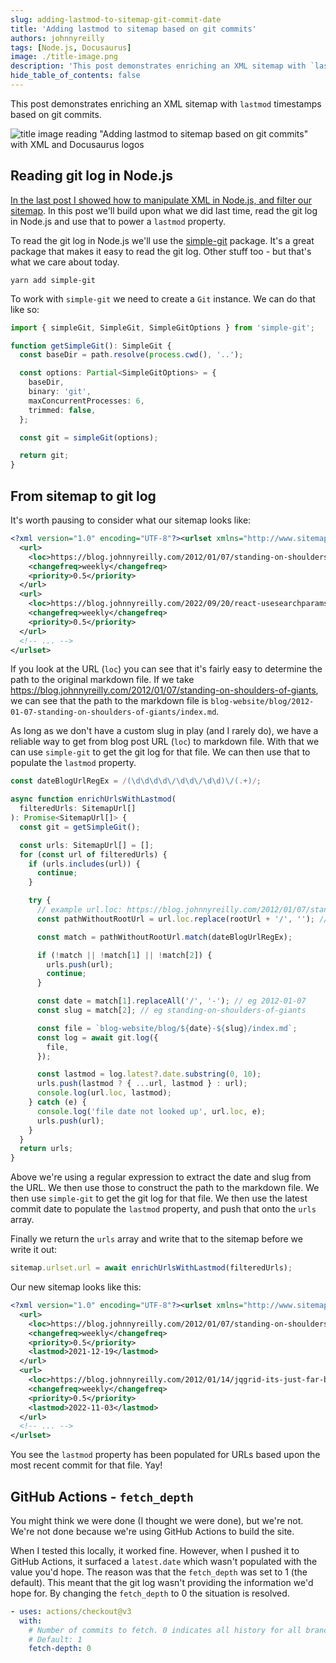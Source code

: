 ```yaml
---
slug: adding-lastmod-to-sitemap-git-commit-date
title: 'Adding lastmod to sitemap based on git commits'
authors: johnnyreilly
tags: [Node.js, Docusaurus]
image: ./title-image.png
description: 'This post demonstrates enriching an XML sitemap with `lastmod` timestamps based on git commits.'
hide_table_of_contents: false
---
```


This post demonstrates enriching an XML sitemap with `lastmod` timestamps based on git commits.

![title image reading "Adding lastmod to sitemap based on git commits" with XML and Docusaurus logos](title-image.png)

<!--truncate-->

## Reading git log in Node.js

[In the last post I showed how to manipulate XML in Node.js, and filter our sitemap](../2022-11-22-xml-read-and-write-with-node-js/index.mdx). In this post we'll build upon what we did last time, read the git log in Node.js and use that to power a `lastmod` property.

To read the git log in Node.js we'll use the [simple-git](https://www.npmjs.com/package/simple-git) package. It's a great package that makes it easy to read the git log. Other stuff too - but that's what we care about today.

```shell
yarn add simple-git
```

To work with `simple-git` we need to create a `Git` instance. We can do that like so:

```ts
import { simpleGit, SimpleGit, SimpleGitOptions } from 'simple-git';

function getSimpleGit(): SimpleGit {
  const baseDir = path.resolve(process.cwd(), '..');

  const options: Partial<SimpleGitOptions> = {
    baseDir,
    binary: 'git',
    maxConcurrentProcesses: 6,
    trimmed: false,
  };

  const git = simpleGit(options);

  return git;
}
```

## From sitemap to git log

It's worth pausing to consider what our sitemap looks like:

```xml
<?xml version="1.0" encoding="UTF-8"?><urlset xmlns="http://www.sitemaps.org/schemas/sitemap/0.9" xmlns:news="http://www.google.com/schemas/sitemap-news/0.9" xmlns:xhtml="http://www.w3.org/1999/xhtml" xmlns:image="http://www.google.com/schemas/sitemap-image/1.1" xmlns:video="http://www.google.com/schemas/sitemap-video/1.1">
  <url>
    <loc>https://blog.johnnyreilly.com/2012/01/07/standing-on-shoulders-of-giants</loc>
    <changefreq>weekly</changefreq>
    <priority>0.5</priority>
  </url>
  <url>
    <loc>https://blog.johnnyreilly.com/2022/09/20/react-usesearchparamsstate</loc>
    <changefreq>weekly</changefreq>
    <priority>0.5</priority>
  </url>
  <!-- ... -->
</urlset>
```

If you look at the URL (`loc`) you can see that it's fairly easy to determine the path to the original markdown file. If we take https://blog.johnnyreilly.com/2012/01/07/standing-on-shoulders-of-giants, we can see that the path to the markdown file is `blog-website/blog/2012-01-07-standing-on-shoulders-of-giants/index.md`.

As long as we don't have a custom slug in play (and I rarely do), we have a reliable way to get from blog post URL (`loc`) to markdown file. With that we can use `simple-git` to get the git log for that file. We can then use that to populate the `lastmod` property.

```ts
const dateBlogUrlRegEx = /(\d\d\d\d\/\d\d\/\d\d)\/(.+)/;

async function enrichUrlsWithLastmod(
  filteredUrls: SitemapUrl[]
): Promise<SitemapUrl[]> {
  const git = getSimpleGit();

  const urls: SitemapUrl[] = [];
  for (const url of filteredUrls) {
    if (urls.includes(url)) {
      continue;
    }

    try {
      // example url.loc: https://blog.johnnyreilly.com/2012/01/07/standing-on-shoulders-of-giants
      const pathWithoutRootUrl = url.loc.replace(rootUrl + '/', ''); // eg 2012/01/07/standing-on-shoulders-of-giants

      const match = pathWithoutRootUrl.match(dateBlogUrlRegEx);

      if (!match || !match[1] || !match[2]) {
        urls.push(url);
        continue;
      }

      const date = match[1].replaceAll('/', '-'); // eg 2012-01-07
      const slug = match[2]; // eg standing-on-shoulders-of-giants

      const file = `blog-website/blog/${date}-${slug}/index.md`;
      const log = await git.log({
        file,
      });

      const lastmod = log.latest?.date.substring(0, 10);
      urls.push(lastmod ? { ...url, lastmod } : url);
      console.log(url.loc, lastmod);
    } catch (e) {
      console.log('file date not looked up', url.loc, e);
      urls.push(url);
    }
  }
  return urls;
}
```

Above we're using a regular expression to extract the date and slug from the URL. We then use those to construct the path to the markdown file. We then use `simple-git` to get the git log for that file. We then use the latest commit date to populate the `lastmod` property, and push that onto the `urls` array.

Finally we return the `urls` array and write that to the sitemap before we write it out:

```ts
sitemap.urlset.url = await enrichUrlsWithLastmod(filteredUrls);
```

Our new sitemap looks like this:

```xml
<?xml version="1.0" encoding="UTF-8"?><urlset xmlns="http://www.sitemaps.org/schemas/sitemap/0.9" xmlns:news="http://www.google.com/schemas/sitemap-news/0.9" xmlns:xhtml="http://www.w3.org/1999/xhtml" xmlns:image="http://www.google.com/schemas/sitemap-image/1.1" xmlns:video="http://www.google.com/schemas/sitemap-video/1.1">
  <url>
    <loc>https://blog.johnnyreilly.com/2012/01/07/standing-on-shoulders-of-giants</loc>
    <changefreq>weekly</changefreq>
    <priority>0.5</priority>
    <lastmod>2021-12-19</lastmod>
  </url>
  <url>
    <loc>https://blog.johnnyreilly.com/2012/01/14/jqgrid-its-just-far-better-grid</loc>
    <changefreq>weekly</changefreq>
    <priority>0.5</priority>
    <lastmod>2022-11-03</lastmod>
  </url>
  <!-- ... -->
</urlset>
```

You see the `lastmod` property has been populated for URLs based upon the most recent commit for that file. Yay!

## GitHub Actions - `fetch_depth`

You might think we were done (I thought we were done), but we're not. We're not done because we're using GitHub Actions to build the site.

When I tested this locally, it worked fine. However, when I pushed it to GitHub Actions, it surfaced a `latest.date` which wasn't populated with the value you'd hope. The reason was that the `fetch_depth` was set to 1 (the default). This meant that the git log wasn't providing the information we'd hope for. By changing the `fetch_depth` to 0 the situation is resolved.

```yaml
- uses: actions/checkout@v3
  with:
    # Number of commits to fetch. 0 indicates all history for all branches and tags.
    # Default: 1
    fetch-depth: 0
```
